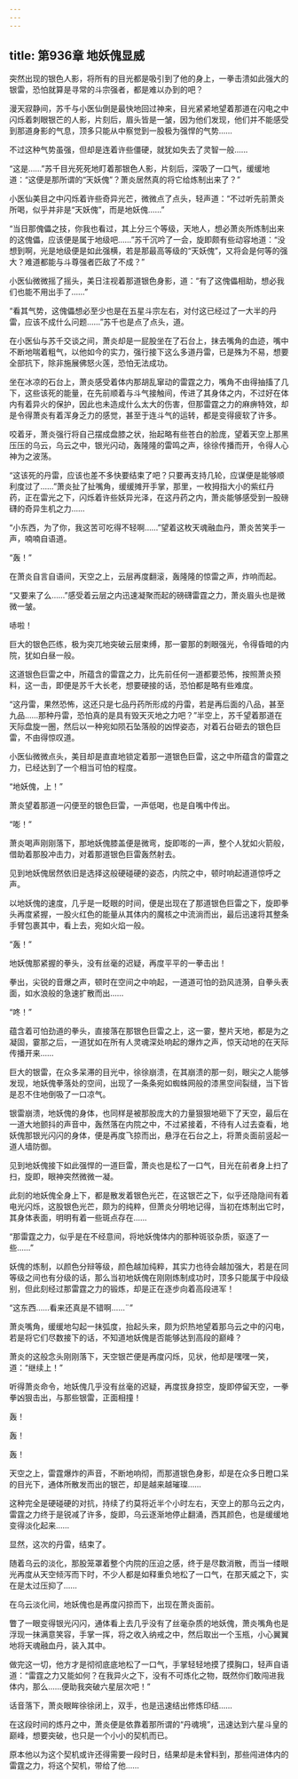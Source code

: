 ```yaml
---
---
---
```

title: 第936章 地妖傀显威
---



突然出现的银色人影，将所有的目光都是吸引到了他的身上，一拳击溃如此强大的银雷，恐怕就算是寻常的斗宗强者，都是难以办到的吧？

漫天寂静间，苏千与小医仙倒是最快地回过神来，目光紧紧地望着那道在闪电之中闪烁着刺眼银芒的人影，片刻后，眉头皆是一皱，因为他们发现，他们并不能感受到那道身影的气息，顶多只能从中察觉到一股极为强悍的气势……

不过这种气势虽强，但却是连着许些僵硬，就犹如失去了灵智一般……

“这是……”苏千目光死死地盯着那银色人影，片刻后，深吸了一口气，缓缓地道：“这便是那所谓的“天妖傀”？萧炎居然真的将它给炼制出来了？”

小医仙美目之中闪烁着许些奇异光芒，微微点了点头，轻声道：“不过听先前萧炎所喝，似乎并非是“天妖傀”，而是地妖傀……”

“当日那傀儡之技，你我也看过，其上分三个等级，天地人，想必萧炎所炼制出来的这傀儡，应该便是属于地级吧……”苏千沉吟了一会，旋即颇有些动容地道：“没想到啊，光是地级便是如此强横，若是那最高等级的“天妖傀”，又将会是何等的强大？难道都能与斗尊强者匹敌了不成？”

小医仙微微摇了摇头，美日注视着那道银色身影，道：“有了这傀儡相助，想必我们也能不用出手了……”

“看其气势，这傀儡想必至少也是在五星斗宗左右，对付这已经过了一大半的丹雷，应该不成什么问题……”苏千也是点了点头，道。

在小医仙与苏千交谈之间，萧炎却是一屁股坐在了石台上，抹去嘴角的血迹，嘴中不断地喘着粗气，以他如今的实力，强行接下这么多道丹雷，已是殊为不易，想要全部抗下，除非施展佛怒火莲，恐怕无法成功。

坐在冰凉的石台上，萧炎感受着体内那胡乱窜动的雷霆之力，嘴角不由得抽搐了几下，这些该死的能量，在先前顺着与斗气接触间，传进了其身体之内，不过好在体内有着异火的保护，因此也未造成什么太大的伤害，但那雷霆之力的麻痹特效，却是令得萧炎有着浑身乏力的感觉，甚至于连斗气的运转，都是变得疲软了许多。

咬着牙，萧炎强行将自己摆成盘膝之状，抬起略有些苍白的脸庞，望着天空上那黑压压的乌云，乌云之中，银光闪动，轰隆隆的雷鸣之声，徐徐传播而开，令得人心神为之波荡。

“这该死的丹雷，应该也差不多快要结束了吧？只要再支持几轮，应谋便是能够顺利度过了……”萧炎扯了扯嘴角，缓缓摊开手掌，那里，一枚拇指大小的紫红丹药，正在雷光之下，闪烁着许些妖异光泽，在这丹药之内，萧炎能够感受到一股磅礴的奇异生机之力……

“小东西，为了你，我这苦可吃得不轻啊……”望着这枚天魂融血丹，萧炎苦笑手一声，喃喃自语道。

“轰！”

在萧炎自言自语间，天空之上，云层再度翻滚，轰隆隆的惊雷之声，炸响而起。

“又要来了么……”感受着云层之内迅速凝聚而起的磅礴雷霆之力，萧炎眉头也是微微一皱。

哧啦！

巨大的银色匹练，极为突兀地突破云层束缚，那一霎那的刺眼强光，令得昏暗的内院，犹如白昼一般。

这道银色巨雷之中，所蕴含的雷霆之力，比先前任何一道都要恐怖，按照萧炎预料，这一击，即便是苏千大长老，想要硬接的话，恐怕都是略有些难度。

“这丹雷，果然恐怖，这还只是七品丹药所形成的丹雷，若是再后面的八品，甚至九品……那种丹雷，恐怕真的是具有毁天灭地之力吧？”半空上，苏千望着那道在天际盘旋一圈，然后以一种宛如陨石坠落般的凶悍姿态，对着石台砸去的银色巨雷，不由得惊叹道。

小医仙微微点头，美目却是直直地锁定着那一道银色巨雷，这之中所蕴含的雷霆之力，已经达到了一个相当可怕的程度。

“地妖傀，上！”

萧炎望着那道一闪便至的银色巨雷，一声低喝，也是自嘴中传出。

“嘭！”

萧炎喝声刚刚落下，那地妖傀膝盖便是微弯，旋即嘭的一声，整个人犹如火箭般，借助着那股冲击力，对着那道银色巨雷轰然射去。

见到地妖傀居然依旧是选择这般硬碰硬的姿态，内院之中，顿时响起道道惊呼之声。

以地妖傀的速度，几乎是一眨眼的时间，便是出现在了那道银色巨雷之下，旋即拳头再度紧握，一股火红色的能量从其体内的魔核之中流淌而出，最后迅速将其整条手臂包裹其中，看上去，宛如火焰一般。

“轰！”

地妖傀那紧握的拳头，没有丝毫的迟疑，再度平平的一拳击出！

拳出，尖锐的音爆之声，顿时在空间之中响起，一道道可怕的劲风涟漪，自拳头表面，如水浪般的急速扩散而出……

“咚！”

蕴含着可怕劲道的拳头，直接落在那银色巨雷之上，这一霎，整片天地，都是为之凝固，霎那之后，一道犹如在所有人灵魂深处响起的爆炸之声，惊天动地的在天际传播开来……

巨大的银雷，在众多呆滞的目光中，徐徐崩溃，在其崩溃的那一刻，眼尖之人能够发现，地妖傀拳落处的空间，出现了一条条宛如蜘蛛网般的漆黑空间裂缝，当下皆是忍不住地倒吸了一口凉气。

银雷崩溃，地妖傀的身体，也同样是被那股庞大的力量狠狠地砸下了天空，最后在一道大地颤抖的声音中，轰然落在内院之中，不过紧接着，不待有人过去查看，地妖傀那银光闪闪的身体，便是再度飞掠而出，悬浮在石台之上，将萧炎面前竖起一道人墙防御。

见到地妖傀接下如此强悍的一道巨雷，萧炎也是松了一口气，目光在前者身上扫了扫，旋即，眼神突然微微一凝。

此刻的地妖傀全身上下，都是散发着银色光芒，在这银芒之下，似乎还隐隐间有着电光闪烁，这股银色光芒，颇为的纯粹，但萧炎分明地记得，当初在炼制出它时，其身体表面，明明有着一些斑点存在……

“那雷霆之力，似乎是在不经意间，将地妖傀体内的那种斑驳杂质，驱逐了一些……”

妖傀的炼制，以颜色分辩等级，颜色越加纯粹，其实力也待会越加强大，若是在同等级之间也有分级的话，那么当初地妖傀在刚刚炼制成功时，顶多只能属于中段级别，但此刻经过那雷霆之力的锻炼，却是正在逐步向着高段进军！

“这东西……看来还真是不错啊……¨”

萧炎嘴角，缓缓地勾起一抹弧度，抬起头来，颇为炽热地望着那乌云之中的闪电，若是将它们尽数接下的话，不知道地妖傀是否能够达到高段的巅峰？

萧炎的这般念头刚刚落下，天空银芒便是再度闪烁，见状，他却是嘿嘿一笑，道：“继续上！”

听得萧炎命令，地妖傀几乎没有丝毫的迟疑，再度拔身掠空，旋即停留天空，一拳拳凶狠击出，与那些银雷，正面相撞！

轰！

轰！

轰！

天空之上，雷霆爆炸的声音，不断地响彻，而那道银色身影，却是在众多日瞪口呆的目光下，通体所散发而出的银芒，却是越来越璀璨……

这种完全是硬碰硬的对抗，持续了约莫将近半个小时左右，天空上的那乌云之内，雷霆之力终于是锐减了许多，旋即，乌云逐渐地停止翻涌，西其颜色，也是缓缓地变得淡化起来……

显然，这次的丹雷，结束了。

随着乌云的淡化，那股笼罩着整个内院的压迫之感，终于是尽数消散，而当一缕眼光再度从天空倾泻而下时，不少人都是如释重负地松了一口气，在那天威之下，实在是太过压抑了……

在乌云淡化间，地妖傀也是再度闪掠而下，出现在萧炎面前。

瞥了一眼变得银光闪闪，通体看上去几乎没有了丝毫杂质的地妖傀，萧炎嘴角也是浮现一抹满意笑容，手掌一挥，将之收入纳戒之中，然后取出一个玉瓶，小心翼翼地将天魂融血丹，装入其中。

做完这一切，他方才是彻彻底底地松了一口气，手掌轻轻地摸了摸胸口，轻声自语道：“雷霆之力又能如何？在我异火之下，没有不可炼化之物，既然你们敢闯进我体内，那么……便助我突破六星层次吧！”

话音落下，萧炎眼眸徐徐闭上，双手，也是迅速结出修炼印结……

在这段时间的炼丹之中，萧炎便是依靠着那所谓的“丹魂境”，迅速达到六星斗皇的巅峰，想要突破，也只是一个小小的契机而已。

原本他以为这个契机或许还得需要一段时日，结果却是未曾料到，那些闯进体内的雷霆之力，将这个契机，带给了他……